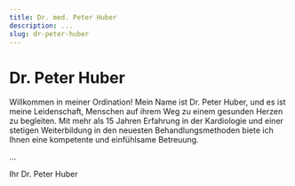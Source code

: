 ```yaml
---
title: Dr. med. Peter Huber
description: ...
slug: dr-peter-huber
---
```


# Dr. Peter Huber

Willkommen in meiner Ordination! Mein Name ist Dr. Peter Huber, und es ist meine Leidenschaft, Menschen auf ihrem Weg zu einem gesunden Herzen zu begleiten. Mit mehr als 15 Jahren Erfahrung in der Kardiologie und einer stetigen Weiterbildung in den neuesten Behandlungsmethoden biete ich Ihnen eine kompetente und einfühlsame Betreuung.

...

Ihr Dr. Peter Huber
